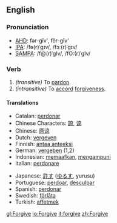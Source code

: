 ==English==
=== Pronunciation ===
*[[w:AHD|AHD]]: fər-gĭv', fôr-gĭv'
*[[w:IPA|IPA]]: /fə(r)ˈgɪv/, /fɔː(r)ˈgɪv/
*[[w:SAMPA|SAMPA]]: /f@(r)ˈgIv/, /fO:(r)ˈgIv/

=== Verb ===
{{irregverb|'''to forgive'''|'''[[forgives]]'''|'''[[forgave]]'''|'''[[forgiven]]'''|'''[[forgiving]]'''}}

#''(transitive)'' To [[pardon]].
#''(intransitive)'' To [[accord]] [[forgiveness]].

==== Translations ====
{{top}}
*Catalan: [[perdonar]]
*Chinese Characters: [[諒]], [[谅]]
*Chinese: [[原谅]]
*Dutch: [[vergeven]]
*Finnish: [[antaa anteeksi]]
*German: [[vergeben]] (1,2)
*Indonesian: [[maaf|memaafkan]], [[ampun|mengampuni]]
*Italian: [[perdonare]]
{{mid}}
*Japanese: [[許す]] ([[ゆるす]], yurusu)
*Portuguese: [[perdoar]], [[desculpar]]
*Spanish: [[perdonar]]
*Swedish: [[förlåta]]
*Turkish: [[affetmek]]
{{bottom}}

[[gl:Forgive]]
[[io:Forgive]]
[[it:forgive]]
[[zh:Forgive]]